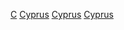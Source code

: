 {{commonscat|Cyprus by century|position=left}}
{{Portal|賽普勒斯}}

{{DEFAULTSORT:Centuries In Cyprus}}

[[Category:依時期劃分的賽普勒斯歷史|C]]
[[Category:各世紀亞洲|Cyprus]]
[[Category:各世紀歐洲|Cyprus]]
[[Category:各世紀各國|Cyprus]]